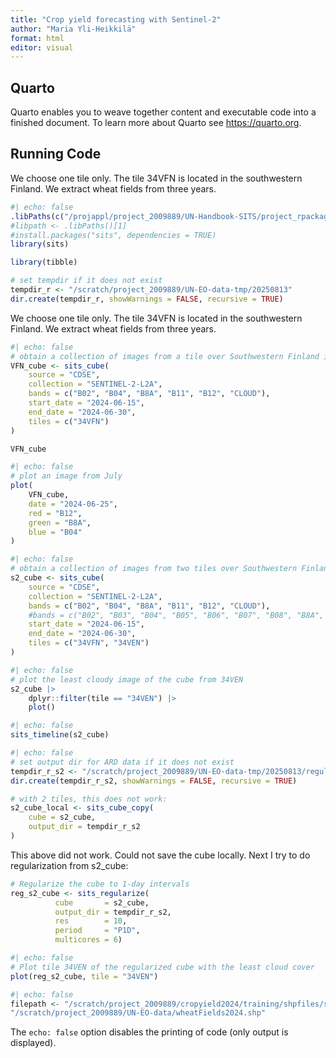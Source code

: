 ```yaml
---
title: "Crop yield forecasting with Sentinel-2"
author: "Maria Yli-Heikkilä"
format: html
editor: visual
---
```


## Quarto

Quarto enables you to weave together content and executable code into a finished document. To learn more about Quarto see <https://quarto.org>.

## Running Code

We choose one tile only. The tile 34VFN is located in the southwestern Finland. We extract wheat fields from three years.

```r
#| echo: false
.libPaths(c("/projappl/project_2009889/UN-Handbook-SITS/project_rpackages_4.5.1", .libPaths()))
#libpath <- .libPaths()[1]
#install.packages("sits", dependencies = TRUE)
library(sits)

library(tibble)

# set tempdir if it does not exist 
tempdir_r <- "/scratch/project_2009889/UN-EO-data-tmp/20250813"
dir.create(tempdir_r, showWarnings = FALSE, recursive = TRUE)
```

We choose one tile only. The tile 34VFN is located in the southwestern Finland. We extract wheat fields from three years.


```r
#| echo: false
# obtain a collection of images from a tile over Southwestern Finland in July 2024
VFN_cube <- sits_cube(
    source = "CDSE",
    collection = "SENTINEL-2-L2A",
    bands = c("B02", "B04", "B8A", "B11", "B12", "CLOUD"),
    start_date = "2024-06-15",
    end_date = "2024-06-30",
    tiles = c("34VFN")
)

```

```r
VFN_cube
```


```r
#| echo: false
# plot an image from July
plot(
    VFN_cube, 
    date = "2024-06-25", 
    red = "B12", 
    green = "B8A", 
    blue = "B04"
)
```

```r
#| echo: false
# obtain a collection of images from two tiles over Southwestern Finland in July 2024
s2_cube <- sits_cube(
    source = "CDSE",
    collection = "SENTINEL-2-L2A",
    bands = c("B02", "B04", "B8A", "B11", "B12", "CLOUD"),
    #bands = c("B02", "B03", "B04", "B05", "B06", "B07", "B08", "B8A", "B11", "B12", "CLOUD"),
    start_date = "2024-06-15",
    end_date = "2024-06-30",
    tiles = c("34VFN", "34VEN")
)

```



```r
#| echo: false
# plot the least cloudy image of the cube from 34VEN
s2_cube |>  
    dplyr::filter(tile == "34VEN") |>  
    plot()
```




```r
#| echo: false
sits_timeline(s2_cube)
```


```r
#| echo: false
# set output dir for ARD data if it does not exist 
tempdir_r_s2 <- "/scratch/project_2009889/UN-EO-data-tmp/20250813/regularize"
dir.create(tempdir_r_s2, showWarnings = FALSE, recursive = TRUE)

# with 2 tiles, this does not work:
s2_cube_local <- sits_cube_copy(
    cube = s2_cube,
    output_dir = tempdir_r_s2
)


```
This above did not work. Could not save the cube locally. Next I try to do regularization from s2_cube:


```r
# Regularize the cube to 1-day intervals
reg_s2_cube <- sits_regularize(
          cube       = s2_cube,
          output_dir = tempdir_r_s2,
          res        = 10,
          period     = "P1D",
          multicores = 6)

```

```r
#| echo: false
# Plot tile 34VEN of the regularized cube with the least cloud cover
plot(reg_s2_cube, tile = "34VEN")


```

```r
#| echo: false
filepath <- "/scratch/project_2009889/cropyield2024/training/shpfiles/shpfiles_perTile/"
"/scratch/project_2009889/UN-EO-data/wheatFields2024.shp"
```

The `echo: false` option disables the printing of code (only output is displayed).
